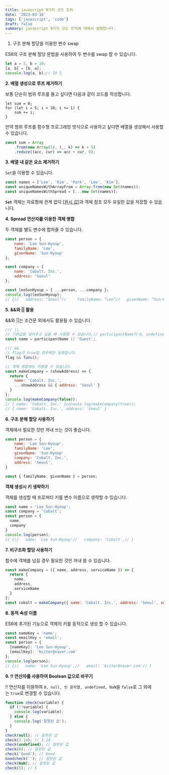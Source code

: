 ```yaml
---
title: javascript 9가지 코드 트릭
date: '2023-03-16'
tags: ['javascript', 'code']
draft: false
summary: javascript 9가지 코드 트릭에 대해서 설명합니다.
---
```


1. 구조 분해 할당을 이용한 변수 swap

ES6의 구조 분해 할당 문법을 사용하여 두 변수를 swap 할 수 있습니다.

```jsx
let a = 5, b = 10;
[a, b] = [b, a];
console.log(a, b);// 10 5
```

****2. 배열 생성으로 루프 제거하기****

보통 단순히 범위 루프를 돌고 싶다면 다음과 같이 코드를 작성합니다.

```
let sum = 0;
for (let i = 5; i < 10; i += 1) {
    sum += i;
}
```

만약 범위 루프를 함수형 프로그래밍 방식으로 사용하고 싶다면 배열을 생성해서 사용할 수 있습니다.

```jsx
const sum = Array
    .from(new Array(5), (_, k) => k + 5)
    .reduce((acc, cur) => acc + cur, 0);
```

****3. 배열 내 같은 요소 제거하기****

`Set`을 이용할 수 있습니다.

```jsx
const names = ['Lee', 'Kim', 'Park', 'Lee', 'Kim'];
const uniqueNamesWithArrayFrom = Array.from(new Set(names));
const uniqueNamesWithSpread = [...new Set(names)];
```

**`Set`** 객체는 자료형에 관계 없이 [[원시 값](https://developer.mozilla.org/ko/docs/Glossary/Primitive)]과 객체 참조 모두 유일한 값을 저장할 수 있습니다.

****4. Spread 연산자를 이용한 객체 병합****

두 객체를 별도 변수에 합쳐줄 수 있습니다.

```jsx
const person = {
    name: 'Lee Sun-Hyoup',
    familyName: 'Lee',
    givenName: 'Sun-Hyoup'
};

const company = {
    name: 'Cobalt. Inc.',
    address: 'Seoul'
};

const leeSunHyoup = { ...person, ...company };
console.log(leeSunHyoup);
// {//   address: “Seoul”//     familyName: “Lee”//   givenName: “Sun-Hyoup”//   name: "Cobalt. Inc." // 같은 키는 마지막에 대입된 값으로 정해진다.// }
```

****5. &&와 || 활용****

&&와 ||는 조건문 외에서도 활용될 수 있습니다.

```jsx
/// ||
// 기본값을 넣어주고 싶을 때 사용할 수 있습니다.// participantName이 0, undefined, 빈 문자열, null일 경우 'Guest'로 할당됩니다.
const name = participantName || 'Guest';

/// &&
// flag가 true일 경우에만 실행됩니다.
flag && func();

// 객체 병합에도 이용할 수 있습니다.
const makeCompany = (showAddress) => {
  return {
    name: 'Cobalt. Inc.',
    ...showAddress && { address: 'Seoul' }
  }
};
console.log(makeCompany(false));
// { name: 'Cobalt. Inc.' }console.log(makeCompany(true));
// { name: 'Cobalt. Inc.', address: 'Seoul' }
```

****6. 구조 분해 할당 사용하기****

객체에서 필요한 것만 꺼내 쓰는 것이 좋습니다.

```jsx
const person = {
    name: 'Lee Sun-Hyoup',
    familyName: 'Lee',
    givenName: 'Sun-Hyoup'
    company: 'Cobalt. Inc.',
    address: 'Seoul',
}

const { familyName, givenName } = person;
```

****객체 생성시 키 생략하기****

객체를 생성할 때 프로퍼티 키를 변수 이름으로 생략할 수 있습니다.

```jsx
const name = 'Lee Sun-Hyoup';
const company = 'Cobalt';
const person = {
  name,
  company
}
console.log(person);
// {//   name: 'Lee Sun-Hyoup'//   company: 'Cobalt',// }
```

****7. 비구조화 할당 사용하기****

함수에 객체를 넘길 경우 필요한 것만 꺼내 쓸 수 있습니다.

```jsx
const makeCompany = ({ name, address, serviceName }) => {
  return {
    name,
    address,
    serviceName
  }
};
const cobalt = makeCompany({ name: 'Cobalt. Inc.', address: 'Seoul', serviceName: 'Present' });
```

****8. 동적 속성 이름****

ES6에 추가된 기능으로 객체의 키를 동적으로 생성 할 수 있습니다.

```jsx
const nameKey = 'name';
const emailKey = 'email';
const person = {
  [nameKey]: 'Lee Sun-Hyoup',
  [emailKey]: 'kciter@naver.com'
};
console.log(person);
// {//   name: 'Lee Sun-Hyoup',//   email: 'kciter@naver.com'// }
```

****9. !! 연산자를 사용하여 Boolean 값으로 바꾸기****

!! 연산자를 이용하여 `0, null, 빈 문자열, undefined, NaN`을 `false`로 그 외에는 `true`로 변경할 수 있습니다.

```jsx
function check(variable) {
  if (!!variable) {
    console.log(variable);
  } else {
    console.log('잘못된 값');
  }
}
check(null); // 잘못된 값
check(3.14); // 3.14
check(undefined); // 잘못된 값
check(0); // 잘못된 값
check('Good'); // Good
Goodcheck(''); // 잘못된 값
check(NaN); // 잘못된 값
check(5); // 5
```